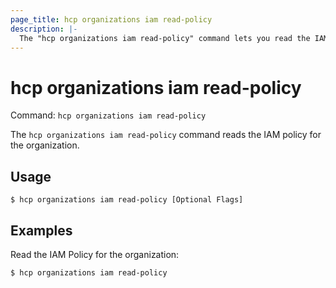 ```yaml
---
page_title: hcp organizations iam read-policy
description: |-
  The "hcp organizations iam read-policy" command lets you read the IAM policy for the organization.
---
```


# hcp organizations iam read-policy

Command: `hcp organizations iam read-policy` 

The `hcp organizations iam read-policy` command reads the IAM policy for the
organization.

## Usage

```shell-session
$ hcp organizations iam read-policy [Optional Flags]
```

## Examples

Read the IAM Policy for the organization:

```shell-session
$ hcp organizations iam read-policy
```

